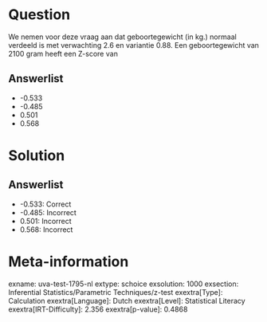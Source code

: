 Question
========

We nemen voor deze vraag aan dat geboortegewicht (in kg.) normaal
verdeeld is met verwachting 2.6 en variantie 0.88. Een geboortegewicht
van 2100 gram heeft een Z-score van

Answerlist
----------

* -0.533
* -0.485
* 0.501
* 0.568

Solution
========

Answerlist
----------

* -0.533: Correct
* -0.485: Incorrect
* 0.501: Incorrect
* 0.568: Incorrect

Meta-information
================
exname: uva-test-1795-nl
extype: schoice
exsolution: 1000
exsection: Inferential Statistics/Parametric Techniques/z-test
exextra[Type]: Calculation
exextra[Language]: Dutch
exextra[Level]: Statistical Literacy
exextra[IRT-Difficulty]: 2.356
exextra[p-value]: 0.4868
